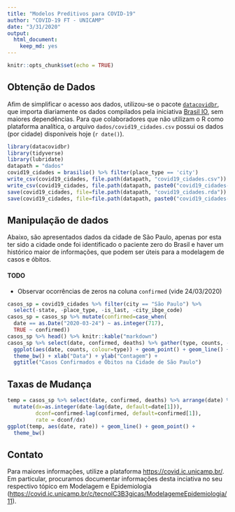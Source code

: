 ```yaml
---
title: "Modelos Preditivos para COVID-19"
author: "COVID-19 FT - UNICAMP"
date: "3/31/2020"
output:
  html_document:
    keep_md: yes
---
```


```r
knitr::opts_chunk$set(echo = TRUE)
```

## Obtenção de Dados

Afim de simplificar o acesso aos dados, utilizou-se o pacote [`datacovidbr`](https://github.com/Freguglia/datacovidbr), que importa diariamente os dados compilados pela iniciativa [Brasil IO](http://www.brasil.io), sem maiores dependências. Para que colaboradores que não utilizam o R como plataforma analítica, o arquivo `dados/covid19_cidades.csv` possui os dados (por cidade) disponíveis hoje (`r date()`).

```r
library(datacovidbr)
library(tidyverse)
library(lubridate)
datapath = "dados"
covid19_cidades = brasilio() %>% filter(place_type == 'city')
write_csv(covid19_cidades, file.path(datapath, "covid19_cidades.csv"))
write_csv(covid19_cidades, file.path(datapath, paste0("covid19_cidades-", today(), ".csv")))
save(covid19_cidades, file=file.path(datapath, "covid19_cidades.rda"))
save(covid19_cidades, file=file.path(datapath, paste0("covid19_cidades-", today(), ".rda")))
```

## Manipulação de dados

Abaixo, são apresentados dados da cidade de São Paulo, apenas por esta ter sido a cidade onde foi identificado o paciente zero do Brasil e haver um histórico maior de informações, que podem ser úteis para a modelagem de casos e óbitos.

#### TODO

  * Observar ocorrências de zeros na coluna `confirmed` (vide 24/03/2020)

```r
casos_sp = covid19_cidades %>% filter(city == "São Paulo") %>% 
  select(-state, -place_type, -is_last, -city_ibge_code)
casos_sp = casos_sp %>% mutate(confirmed=case_when(
  date == as.Date("2020-03-24") ~ as.integer(717),
  TRUE ~ confirmed))
casos_sp %>% head() %>% knitr::kable("markdown")
casos_sp %>% select(date, confirmed, deaths) %>% gather(type, counts, -date) %>% 
  ggplot(aes(date, counts, colour=type)) + geom_point() + geom_line() + scale_y_log10() +
  theme_bw() + xlab("Data") + ylab("Contagem") +
  ggtitle("Casos Confirmados e Óbitos na Cidade de São Paulo")
```

## Taxas de Mudança

```r
temp = casos_sp %>% select(date, confirmed, deaths) %>% arrange(date) %>% 
  mutate(dx=as.integer(date-lag(date, default=date[1])),
         dconf=confirmed-lag(confirmed, default=confirmed[1]),
         rate = dconf/dx)
ggplot(temp, aes(date, rate)) + geom_line() + geom_point() +
  theme_bw()
```


## Contato

Para maiores informações, utilize a plataforma [https://covid.ic.unicamp.br/](https://covid.ic.unicamp.br/). Em particular, procuramos documentar informações desta inciativa no seu respectivo tópico em Modelagem e Epidemiologia ([https://covid.ic.unicamp.br/c/tecnolC3B3gicas/ModelagemeEpidemiologia/11](https://covid.ic.unicamp.br/c/tecnolC3B3gicas/ModelagemeEpidemiologia/11)).
